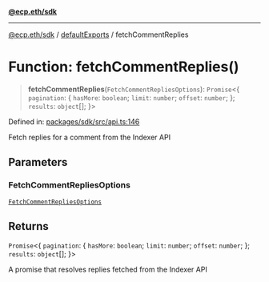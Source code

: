 [**@ecp.eth/sdk**](/sdk-reference/index.mdx)

***

[@ecp.eth/sdk](/sdk-reference/index.mdx) / [defaultExports](/sdk-reference/defaultExports/index.mdx) / fetchCommentReplies

# Function: fetchCommentReplies()

> **fetchCommentReplies**(`FetchCommentRepliesOptions`): `Promise`\<\{ `pagination`: \{ `hasMore`: `boolean`; `limit`: `number`; `offset`: `number`; \}; `results`: `object`[]; \}\>

Defined in: [packages/sdk/src/api.ts:146](https://github.com/ecp-eth/comments-monorepo/blob/main/packages/sdk/src/api.ts#L146)

Fetch replies for a comment from the Indexer API

## Parameters

### FetchCommentRepliesOptions

[`FetchCommentRepliesOptions`](/sdk-reference/defaultExports/type-aliases/FetchCommentRepliesOptions.mdx)

## Returns

`Promise`\<\{ `pagination`: \{ `hasMore`: `boolean`; `limit`: `number`; `offset`: `number`; \}; `results`: `object`[]; \}\>

A promise that resolves replies fetched from the Indexer API
